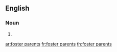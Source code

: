 
==English==

===Noun===
{{head|en|noun plural form}}

# {{plural of|foster parent|lang=en}}

[[ar:foster parents]]
[[fr:foster parents]]
[[th:foster parents]]